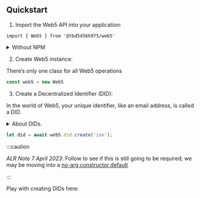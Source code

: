 ## Quickstart

1. Import the Web5 API into your application:

```
import { Web5 } from '@tbd54566975/web5'
```

<details><summary>Without NPM</summary>
<p>

#### Using CDN directly

If not using NPM, you may import the `Web5` class from the library directly on the CDN.

```JavaScript
import { Web5 } from 'https://cdn.jsdelivr.net/npm/@tbd54566975/web5@0.3.1/dist/browser.min.js'
```

</p>
</details>

2. Create Web5 instance:

There’s only one class for all Web5 operations

```js
const web5 = new Web5
```

3. Create a Decentralized Identifier (DID):

In the world of Web5, your unique identifier, like an email address, is called a DID.

<details><summary>About DIDs.</summary>
<p>

:::caution

ADD LINK to DID page here

:::

</p>
</details>

```js
let did = await web5.did.create('ion');
```


:::caution

*ALR Note 7 April 2023*: Follow to see if this is still going to be required; we may be moving 
into a [no-arg constructor default](https://github.com/TBD54566975/web5-js/issues/31)

:::

Play with creating DIDs here: